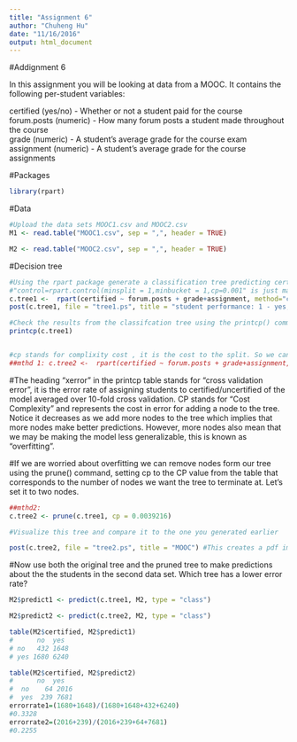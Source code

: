 ```yaml
---
title: "Assignment 6"
author: "Chuheng Hu"
date: "11/16/2016"
output: html_document
---
```

#Addignment 6

In this assignment you will be looking at data from a MOOC. It contains the following per-student variables:

certified (yes/no) - Whether or not a student paid for the course  
forum.posts (numeric) - How many forum posts a student made throughout the course  
grade (numeric) - A student's average grade for the course exam  
assignment (numeric) - A student's average grade for the course assignments  

#Packages
```r
library(rpart)
```

#Data
```r
#Upload the data sets MOOC1.csv and MOOC2.csv
M1 <- read.table("MOOC1.csv", sep = ",", header = TRUE)

M2 <- read.table("MOOC2.csv", sep = ",", header = TRUE)

```

#Decision tree
```r
#Using the rpart package generate a classification tree predicting certified from the other variables in the M1 data frame.
#"control=rpart.control(minsplit = 1,minbucket = 1,cp=0.001" is just making the algorithm less conservative.
c.tree1 <-  rpart(certified ~ forum.posts + grade+assignment, method="class", data=M1, control=rpart.control(minsplit = 1,minbucket = 1,cp=0.001))
post(c.tree1, file = "tree1.ps", title = "student performance: 1 - yes, 2 - no, 3 - ?")

#Check the results from the classifcation tree using the printcp() command
printcp(c.tree1)


#cp stands for complixity cost , it is the cost to the split. So we can find the cp values in by printcp command and if we want it less complicated we should choose a cp bigger than 0.001
##mthd 1: c.tree2 <-  rpart(certified ~ forum.posts + grade+assignment, method="class", data=M1, control=rpart.control(minsplit = 1,minbucket = 1,cp=0.0032680 ))

```

#The heading "xerror" in the printcp table stands for "cross validation error", it is the error rate of assigning students to certified/uncertified of the model averaged over 10-fold cross validation. CP stands for "Cost Complexity" and represents the cost in error for adding a node to the tree. Notice it decreases as we add more nodes to the tree which implies that more nodes make better predictions. However, more nodes also mean that we may be making the model less generalizable, this is known as "overfitting".

#If we are worried about overfitting we can remove nodes form our tree using the prune() command, setting cp to the CP value from the table that corresponds to the number of nodes we want the tree to terminate at. Let's set it to two nodes.

```r
##mthd2:
c.tree2 <- prune(c.tree1, cp = 0.0039216)

#Visualize this tree and compare it to the one you generated earlier

post(c.tree2, file = "tree2.ps", title = "MOOC") #This creates a pdf image of the tree
```

#Now use both the original tree and the pruned tree to make predictions about the the students in the second data set. Which tree has a lower error rate?

```r
M2$predict1 <- predict(c.tree1, M2, type = "class")

M2$predict2 <- predict(c.tree2, M2, type = "class")

table(M2$certified, M2$predict1)
#      no  yes
# no   432 1648
# yes 1680 6240

table(M2$certified, M2$predict2)
#      no  yes
#  no    64 2016
#  yes  239 7681
errorrate1=(1680+1648)/(1680+1648+432+6240)
#0.3328
errorrate2=(2016+239)/(2016+239+64+7681)
#0.2255
```
